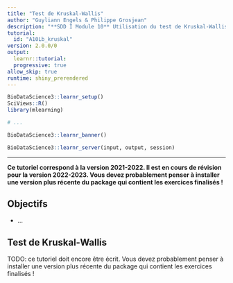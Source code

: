 ```yaml
---
title: "Test de Kruskal-Wallis"
author: "Guyliann Engels & Philippe Grosjean"
description: "**SDD I Module 10** Utilisation du test de Kruskal-Wallis à la place de l'ANOVA."
tutorial:
  id: "A10Lb_kruskal"
version: 2.0.0/0
output:
  learnr::tutorial:
  progressive: true
allow_skip: true
runtime: shiny_prerendered
---
```


```r
BioDataScience3::learnr_setup()
SciViews::R()
library(mlearning)

# ...
```

```r
BioDataScience3::learnr_banner()
```

```r
BioDataScience3::learnr_server(input, output, session)
```

------------------------------------------------------------------------

**Ce tutoriel correspond à la version 2021-2022. Il est en cours de révision pour la version 2022-2023. Vous devez probablement penser à installer une version plus récente du package qui contient les exercices finalisés !**

## Objectifs

-   ...

## Test de Kruskal-Wallis

TODO: ce tutoriel doit encore être écrit. Vous devez probablement penser à installer une version plus récente du package qui contient les exercices finalisés !
